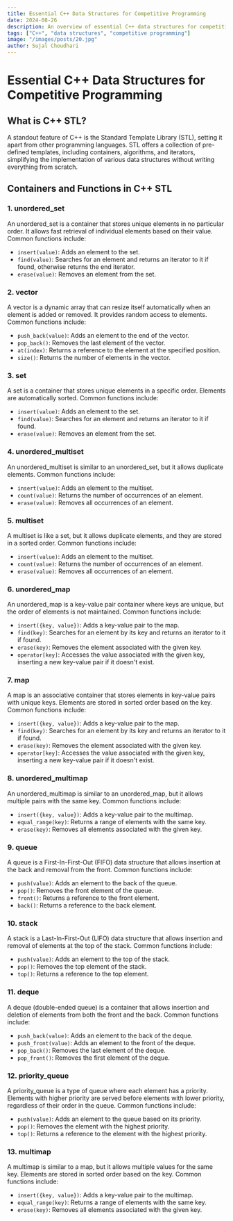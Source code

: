 ```yaml
---
title: Essential C++ Data Structures for Competitive Programming
date: 2024-08-26
description: An overview of essential C++ data structures for competitive programming.
tags: ["C++", "data structures", "competitive programming"]
image: "/images/posts/20.jpg"
author: Sujal Choudhari
---
```


# Essential C++ Data Structures for Competitive Programming

## What is C++ STL?

A standout feature of C++ is the Standard Template Library (STL), setting it apart from other programming languages.
STL offers a collection of pre-defined templates, including containers, algorithms, and iterators, simplifying the
implementation of various data structures without writing everything from scratch.

## Containers and Functions in C++ STL

### 1. unordered_set

An unordered_set is a container that stores unique elements in no particular order. It allows fast retrieval of individual elements based on their value. Common functions include:

- `insert(value)`: Adds an element to the set.
- `find(value)`: Searches for an element and returns an iterator to it if found, otherwise returns the end iterator.
- `erase(value)`: Removes an element from the set.

### 2. vector

A vector is a dynamic array that can resize itself automatically when an element is added or removed.
It provides random access to elements. Common functions include:

- `push_back(value)`: Adds an element to the end of the vector.
- `pop_back()`: Removes the last element of the vector.
- `at(index)`: Returns a reference to the element at the specified position.
- `size()`: Returns the number of elements in the vector.

### 3. set

A set is a container that stores unique elements in a specific order. Elements are automatically sorted. Common functions include:

- `insert(value)`: Adds an element to the set.
- `find(value)`: Searches for an element and returns an iterator to it if found.
- `erase(value)`: Removes an element from the set.

### 4. unordered_multiset

An unordered_multiset is similar to an unordered_set, but it allows duplicate elements.
Common functions include:

- `insert(value)`: Adds an element to the multiset.
- `count(value)`: Returns the number of occurrences of an element.
- `erase(value)`: Removes all occurrences of an element.

### 5. multiset

A multiset is like a set, but it allows duplicate elements, and they are stored in a sorted order. Common functions include:

- `insert(value)`: Adds an element to the multiset.
- `count(value)`: Returns the number of occurrences of an element.
- `erase(value)`: Removes all occurrences of an element.

### 6. unordered_map

An unordered_map is a key-value pair container where keys are unique, but the order of elements is not maintained.
Common functions include:

- `insert({key, value})`: Adds a key-value pair to the map.
- `find(key)`: Searches for an element by its key and returns an iterator to it if found.
- `erase(key)`: Removes the element associated with the given key.
- `operator[key]`: Accesses the value associated with the given key, inserting a new key-value pair if it doesn't exist.

### 7. map

A map is an associative container that stores elements in key-value pairs with unique keys. Elements are stored in sorted order based on the key. Common functions include:

- `insert({key, value})`: Adds a key-value pair to the map.
- `find(key)`: Searches for an element by its key and returns an iterator to it if found.
- `erase(key)`: Removes the element associated with the given key.
- `operator[key]`: Accesses the value associated with the given key, inserting a new key-value pair if it doesn't exist.

### 8. unordered_multimap

An unordered_multimap is similar to an unordered_map, but it allows multiple pairs with the same key.
Common functions include:

- `insert({key, value})`: Adds a key-value pair to the multimap.
- `equal_range(key)`: Returns a range of elements with the same key.
- `erase(key)`: Removes all elements associated with the given key.

### 9. queue

A queue is a First-In-First-Out (FIFO) data structure that allows insertion at the back and removal from the front.
Common functions include:

- `push(value)`: Adds an element to the back of the queue.
- `pop()`: Removes the front element of the queue.
- `front()`: Returns a reference to the front element.
- `back()`: Returns a reference to the back element.

### 10. stack

A stack is a Last-In-First-Out (LIFO) data structure that allows insertion and removal of elements at the top of the stack.
Common functions include:

- `push(value)`: Adds an element to the top of the stack.
- `pop()`: Removes the top element of the stack.
- `top()`: Returns a reference to the top element.

### 11. deque

A deque (double-ended queue) is a container that allows insertion and deletion of elements from both the front and the back.
Common functions include:

- `push_back(value)`: Adds an element to the back of the deque.
- `push_front(value)`: Adds an element to the front of the deque.
- `pop_back()`: Removes the last element of the deque.
- `pop_front()`: Removes the first element of the deque.

### 12. priority_queue

A priority_queue is a type of queue where each element has a priority. Elements with higher priority are served before elements with lower priority, regardless of their order in the queue.
Common functions include:

- `push(value)`: Adds an element to the queue based on its priority.
- `pop()`: Removes the element with the highest priority.
- `top()`: Returns a reference to the element with the highest priority.

### 13. multimap

A multimap is similar to a map, but it allows multiple values for the same key. Elements are stored in sorted order based on the key. Common functions include:

- `insert({key, value})`: Adds a key-value pair to the multimap.
- `equal_range(key)`: Returns a range of elements with the same key.
- `erase(key)`: Removes all elements associated with the given key.
